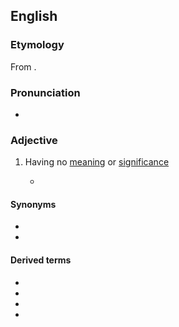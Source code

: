 ==English==

===Etymology===
From {{pre|en|un|meaning}}.

===Pronunciation===
* {{IPA|/ʌnˈmiːnɪŋ/|lang=en}}

===Adjective===
{{en-adj}}

# {{lb|en|dated}} Having no [[meaning]] or [[significance]]
#* {{quote-book|year=1858|title=The Pennsylvania School Journal - Volumes 6-8 |author=Thomas Henry Burrowes, ‎James Pyle Wickersham, ‎Elnathan Elisha Higbee |page=281|lang=en |ISBN=|passage=The danger is plainly in the other direction,—to regard all truth as scientific, to reverence statistics, to attempt to guage the soul, to measure the affections, and thus to make all true religion impossible, by limiting our faith by our knowlege, and by dismissing those terrible problems of destiny, with which the select est finds of all generations have wrestled, as '''unmeaning''' riddles, because we cannot solve them by the aid of the differential calculus. }}

====Synonyms====
* {{l|en|meaningless}}
* {{l|en|insignificant}}

====Derived terms====
* {{l|en|unmeaningful}}
* {{l|en|unmeaningfully}}
* {{l|en|unmeaningly}}
* {{l|en|unmeaningness}}
